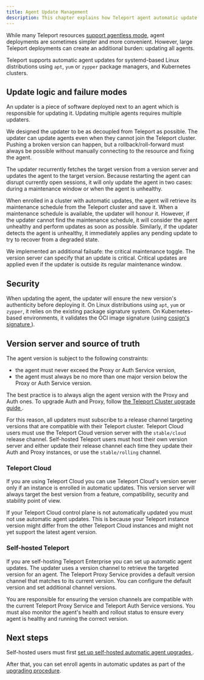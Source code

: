 ```yaml
---
title: Agent Update Management 
description: This chapter explains how Teleport agent automatic update is working.
---
```


While many Teleport resources [support agentless
mode](../../faq.mdx), agent deployments
are sometimes simpler and more convenient. However, large Teleport deployments
can create an additional burden: updating all agents.

Teleport supports automatic agent updates for systemd-based
Linux distributions using `apt`, `yum` or `zypper` package managers, and Kubernetes clusters.

## Update logic and failure modes

An updater is a piece of software deployed next to an agent which is responsible
for updating it. Updating multiple agents requires multiple updaters.

We designed the updater to be as decoupled from Teleport as possible. The
updater can update agents even when they cannot join the Teleport cluster.
Pushing a broken version can happen, but a rollback/roll-forward must always
be possible without manually connecting to the resource and fixing the agent.

The updater recurrently fetches the target version from a version server and
updates the agent to the target version. Because restarting the agent can
disrupt currently open sessions, it will only update the agent in two cases:
during a maintenance window or when the agent is unhealthy.

When enrolled in a cluster with automatic updates, the agent will retrieve
its maintenance schedule from the Teleport cluster and save it. When a
maintenance schedule is available, the updater will honour it. However, if
the updater cannot find the maintenance schedule, it will consider the agent
unhealthy and perform updates as soon as possible. Similarly, if the updater
detects the agent is unhealthy, it immediately applies any pending update to
try to recover from a degraded state.

We implemented an additional failsafe: the critical maintenance toggle.
The version server can specify that an update is critical. Critical updates are
applied even if the updater is outside its regular maintenance window.

## Security

When updating the agent, the updater will ensure the new version's authenticity
before deploying it. On Linux distributions using `apt`, `yum` or `zypper`, it relies on
the existing package signature system. On Kubernetes-based environments, it
validates the OCI image signature (using [cosign's signature
](https://github.com/sigstore/cosign/blob/main/specs/SIGNATURE_SPEC.md)).

## Version server and source of truth

The agent version is subject to the following constraints:

- the agent must never exceed the Proxy or Auth Service version,
- the agent must always be no more than one major version below the Proxy or Auth
  Service version.

The best practice is to always align the agent version with the Proxy and Auth
ones. To upgrade Auth and Proxy, follow [the Teleport Cluster upgrade guide
](../../upgrading.mdx).

For this reason, all updaters must subscribe to a release channel targeting
versions that are compatible with their Teleport cluster. Teleport Cloud users
must use the Teleport Cloud version server with the `stable/cloud` release
channel. Self-hosted Teleport users must host their own version server and
either update their release channel each time they update their Auth and Proxy
instances, or use the `stable/rolling` channel.

### Teleport Cloud

If you are using Teleport Cloud you can use Teleport Cloud's version server
only if an instance is enrolled in automatic updates. This version server will always
target the best version from a feature, compatibility, security and stability
point of view.

If your Teleport Cloud control plane is not automatically updated you must not use
automatic agent updates. This is because your Teleport instance version might
differ from the other Teleport Cloud instances and might not yet support the
latest agent version.

### Self-hosted Teleport

If you are self-hosting Teleport Enterprise you can set up automatic agent updates.
The updater uses a version channel to retrieve the targeted version for an agent.
The Teleport Proxy Service provides a default version channel that matches to its current version.
You can configure the default version and set additional channel versions.

You are responsible for ensuring the version channels are compatible with the
current Teleport Proxy Service and Teleport Auth Service versions. You must also
monitor the agent's health and rollout status to ensure every agent is healthy
and running the correct version.

## Next steps

Self-hosted users must first [set up self-hosted automatic agent upgrades
](../../upgrading/automatic-agent-updates.mdx).

After that, you can set enroll agents in automatic updates as part of the
[upgrading procedure](../../upgrading.mdx).
